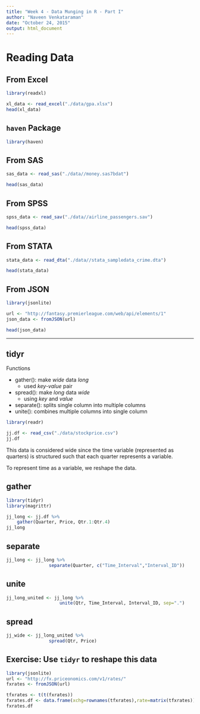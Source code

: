 ```yaml
---
title: "Week 4 - Data Munging in R - Part I"
author: "Naveen Venkataraman"
date: "October 24, 2015"
output: html_document
---
```


# Reading Data

## From Excel

```r
library(readxl)

xl_data <- read_excel("./data/gpa.xlsx")
head(xl_data)
```

## ```haven``` Package

```r
library(haven)
```

## From SAS

```r
sas_data <- read_sas("./data//money.sas7bdat")

head(sas_data)
```

## From SPSS

```r
spss_data <- read_sav("./data//airline_passengers.sav")

head(spss_data)
```

## From STATA

```r
stata_data <- read_dta("./data//stata_sampledata_crime.dta")

head(stata_data)
```

## From JSON

```r
library(jsonlite)

url <- "http://fantasy.premierleague.com/web/api/elements/1"
json_data <- fromJSON(url)

head(json_data)
```

---

## tidyr

Functions

+ gather(): make _wide_ data _long_
    + used _key-value_ pair
+ spread(): make _long_ data _wide_
    + using _key_ and _value_
+ separate(): splits single column into multiple columns
+ unite(): combines multiple columns into single column

```r
library(readr)

jj.df <- read_csv("./data/stockprice.csv")
jj.df
```

This data is considered wide since the time variable (represented as quarters) is structured such that each quarter represents a variable.

To represent time as a variable, we reshape the data.

## gather

```r
library(tidyr)
library(magrittr)

jj_long <- jj.df %>%
    gather(Quarter, Price, Qtr.1:Qtr.4)
jj_long
```

## separate

```r
jj_long <- jj_long %>% 
                separate(Quarter, c("Time_Interval","Interval_ID"))
```


## unite

```r
jj_long_united <- jj_long %>% 
                    unite(Qtr, Time_Interval, Interval_ID, sep=".")
```

## spread

```r
jj_wide <- jj_long_united %>%
                spread(Qtr, Price)
```

## Exercise: Use ```tidyr``` to reshape this data

```r
library(jsonlite)
url <- "http://fx.priceonomics.com/v1/rates/"
fxrates <- fromJSON(url)

tfxrates <- t(t(fxrates))
fxrates.df <- data.frame(xchg=rownames(tfxrates),rate=matrix(tfxrates))
fxrates.df
```
